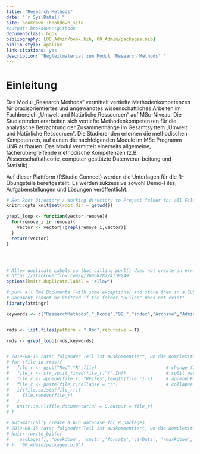 ```yaml
--- 
title: "Research Methods"
date: "`r Sys.Date()`"
site: bookdown::bookdown_site
#output: bookdown::gitbook
documentclass: book
bibliography: [00_Admin/book.bib, 00_Admin/packages.bib]
biblio-style: apalike
link-citations: yes
description: "Begleitmaterial zum Modul 'Research Methods' "
---
```


# Einleitung


Das Modul „Research Methods“ vermittelt vertiefte Methodenkompetenzen für praxisorientiertes und angewandtes wissenschaftliches Arbeiten im Fachbereich „Umwelt und Natürliche Ressourcen“ auf MSc-Niveau. Die Studierenden erarbeiten sich vertiefte Methodenkompetenzen für die analytische Betrachtung der Zusammenhänge im Gesamtsystem „Umwelt und Natürliche Ressourcen“. Die Studierenden erlernen die methodischen Kompetenzen, auf denen die nachfolgenden Module im MSc Programm UNR aufbauen. Das Modul vermittelt einerseits allgemeine, fächerübergreifende methodische Kompetenzen (z.B. Wissenschaftstheorie, computer-gestützte Datenverar-beitung und Statistik).

Auf dieser Plattform (RStudio Connect) werden die Unterlagen für die R-Übungsteile bereitgestellt. Es werden sukzessive sowohl Demo-Files, Aufgabenstellungen und Lösungen veröffentlicht.




```r
# Set Root Directory / Working directory to Project folder for all Files (if M-K)
knitr::opts_knit$set(root.dir = getwd())
```


```r


grepl_loop <- function(vector,remove){
  for(remove_i in remove){
    vector <- vector[!grepl(remove_i,vector)]
  }
  return(vector)
}




# Allow duplicate Labels so that calling purl() does not create an error
# https://stackoverflow.com/q/36868287/4139249
options(knitr.duplicate.label = 'allow')

# purl all Rmd Documents (with some exceptions) and store them in a Subfolder /RFiles
# Document cannot be knitted if the folder "RFiles" does not exist!
library(stringr)

keywords <- c("ResearchMethods","_Rcode","99_","index","Archive","Admin","main","Abstract")


rmds <- list.files(pattern = ".Rmd",recursive = T)

rmds <- grepl_loop(rmds,keywords)


# 2019-08-15 rata: folgender Teil ist auskommentiert, um die Komplexität des ganzen zu verkleinern
# for (file in rmds){
#   file_r <- gsub("Rmd","R",file)                          # change fileextension from .rmd to r
#   file_r <- str_split_fixed(file_r,"/",Inf)               # split path at /
#   file_r <- append(file_r, "RFiles",length(file_r)-1)     # append Foldername "RFiles" in 2nd last pos
#   file_r <- paste(file_r,collapse = "/")                  # collapse vector to string
#   if(file.exists(file_r)){
#     file.remove(file_r)
#   }
#   knitr::purl(file,documentation = 0,output = file_r)
# }

```




```r
# automatically create a bib database for R packages
# 2019-08-15 rata: folgender Teil ist auskommentiert, um die Komplexität des ganzen zu verkleinern
# knitr::write_bib(c(
#   .packages(), 'bookdown', 'knitr','forcats','carData', 'rmarkdown','tidyverse','plotly','car','ggfortify','boot','pander','scales','multicomp','ggExtra','lubridate','dplyr','purrr','readr','tidyr','tibble','ggplot2','webshot','bindrcpp','GGally','hier.part','gtools','MuMIn','nlme','lme4','languageR','lmerTest','rms','SparseM','Hmisc','Formula','survival','lattice','Matrix'
# ), '00_Admin/packages.bib')

```
